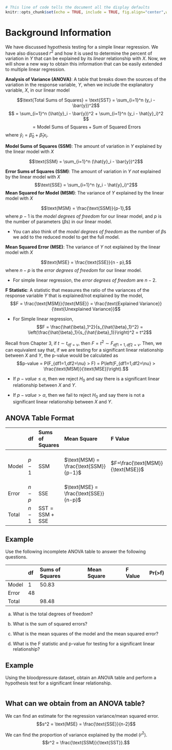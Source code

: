 

```{r setup, include = FALSE}
# This line of code tells the document all the display defaults
knitr::opts_chunk$set(echo = TRUE, include = TRUE, fig.align="center",warnings = FALSE,fig.width = 5,fig.height=3)
```

# Background Information

We have discussed hypothesis testing for a simple linear regression.  We have also discussed $r^2$ and how it is used to determine the percent of variation in $Y$ that can be explained by its *linear* relationship with $X$.  Now, we will show a new way to obtain this information that can be easily extended to multiple linear regression.

**Analysis of Variance (ANOVA)**: A table that breaks down the sources of the variation in the response variable, $Y$, when we include the explanatory variable, $X$, in our linear model

$$\text{Total Sums of Squares} = \text{SST} = \sum_{i=1}^n (y_i - \bar{y})^2$$ $$ = \sum_{i=1}^n (\hat{y}_i - \bar{y})^2 + \sum_{i=1}^n (y_i - \hat{y}_i)^2 $$ $$ = \text{Model Sums of Squares} + \text{Sum of Squared Errors}$$
where $\hat{y}_i = \hat{\beta}_0 + \hat{\beta}_1x_i$.

**Model Sums of Squares (SSM)**:  The amount of variation in $Y$ explained by the linear model with $X$

$$\text{SSM} = \sum_{i=1}^n (\hat{y}_i - \bar{y})^2$$

**Error Sums of Squares (SSM)**:  The amount of variation in $Y$ *not* explained by the linear model with $X$
$$\text{SSE} = \sum_{i=1}^n (y_i - \hat{y}_i)^2$$
**Mean Squared for Model (MSM)**:  The variance of $Y$ explained by the linear model with $X$

$$\text{MSM} = \frac{\text{SSM}}{p-1},$$
where $p - 1$ is the *model degrees of freedom* for our linear model, and $p$ is the number of parameters ($\beta$s) in our linear model.

- You can also think of the *model degrees of freedom* as the number of $\beta$s we add to the reduced model to get the full model.

**Mean Squared Error (MSE)**:  The variance of $Y$ not explained by the linear model with $X$

$$\text{MSE} = \frac{\text{SSE}}{n - p},$$
where $n - p$ is the *error degrees of freedom* for our linear model.

- For simple linear regression, the *error degrees of freedom* are $n-2$.

**F Statistic**: A statistic that measures the ratio of the variances of the response variable $Y$ that is explained/not explained by the model, $$F = \frac{\text{MSM}}{\text{MSE}} = \frac{\text{Explained Variance}}{\text{Unexplained Variance}}$$

- For Simple linear regression, $$F = \frac{\hat{\beta}_1^2}{s_{\hat{\beta}_1}^2} = \left(\frac{\hat{\beta}_1}{s_{\hat{\beta}_1}}\right)^2 = t^2$$

Recall from Chapter 3, if $t \sim t_{df=\nu}$, then $F = t^2 \sim F_{df1=1,df2=\nu}$.  Then, we can equivalent say that, if we are testing for a significant linear relationship between $X$ and $Y$, the p-value would be calculated as $$p-value = P(F_{df1=1,df2=\nu} > F) = P\left(F_{df1=1,df2=\nu} > \frac{\text{MSM}}{\text{MSE}}\right).$$

- If $p-value \leq \alpha$, then we reject $H_0$ and say there is a significant linear relationship between $X$ and $Y$.

- If $p-value > \alpha$, then we fail to reject $H_0$ and say there is not a significant linear relationship between $X$ and $Y$.

## ANOVA Table Format

|     |df    |Sums of Squares  |Mean Square  |F Value  |Pr(>f)   |
|-----|:-----|:----------------|:------------|:--------|:--------|
|Model|$p-1$ | $\text{SSM}$             | $\text{MSM} = \frac{\text{SSM}}{p-1}$| $F=\frac{\text{MSM}}{\text{MSE}}$ | $P(F_{df1=p-1,df2=n-p} > F)$ |
|Error|$n-p$ | $\text{SSE}$              | $\text{MSE} = \frac{\text{SSE}}{n-p}$|         |         |
|Total|$n-1$ | $\text{SST} = \text{SSM} + \text{SSE}$ |             |         |         |   

## Example

Use the following incomplete ANOVA table to answer the following questions.

|     |df    |Sums of Squares  |Mean Square  |F Value  |Pr(>f)   |
|-----|:-----|:----------------|:------------|:--------|:--------|
|Model|1 | 50.83             | |  |  |
|Error|48|  | |         |         |
|Total| | 98.48 |             |         |         |   


\begin{tabular}{lrrrrr}
  \hline
& df & Sums of Squares & Mean Square & f Value & Pr(>f) \\
  \hline
  Model & 1 & 50.83 & & & \\ 
  Error & 48 & & &  &  \\ 
     \hline
  Total & & 98.48 &&&
\end{tabular}

a. What is the total degrees of freedom?

\vspace{2cm}

b. What is the sum of squared errors?

\vspace{2cm}

c. What is the mean squares of the model and the mean squared error?

\vspace{2cm}

d. What is the F statistic and p-value for testing for a significant linear relationship?

\vspace{2cm}

## Example

Using the bloodpressure dataset, obtain an ANOVA table and perform a hypothesis test for a significant linear relationship.

```{r}
```

## What can we obtain from an ANOVA table?

We can find an estimate for the regression variance/mean squared error.  $$s^2 = \text{MSE} = \frac{\text{SSE}}{n-2}$$

We can find the proportion of variance explained by the model ($r^2$).
$$r^2 = \frac{\text{SSM}}{\text{SST}}.$$

